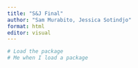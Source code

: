 ```yaml
---
title: "S&J Final"
author: "Sam Murabito, Jessica Sotindjo"
format: html
editor: visual
---
```


```r
# Load the package
# Me when I load a package

```

